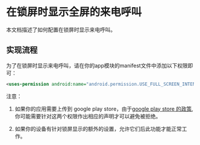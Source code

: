 # 在锁屏时显示全屏的来电呼叫


本文档描述了如何配置在锁屏时显示来电呼叫。


## 实现流程

为了在锁屏时显示来电呼叫，请在你的app模块的manifest文件中添加以下权限即可：
```xml
<uses-permission android:name="android.permission.USE_FULL_SCREEN_INTENT" />
```

注意：
1. 如果你的应用需要上传到 google play store，由于[google play store 的政策](https://support.google.com/googleplay/android-developer/answer/13392821?hl=en),你可能需要针对这两个权限作出相应的声明才可以避免被拒绝。

2. 如果你的设备有针对锁屏显示的额外的设置，允许它们后此功能才能正常工作。
